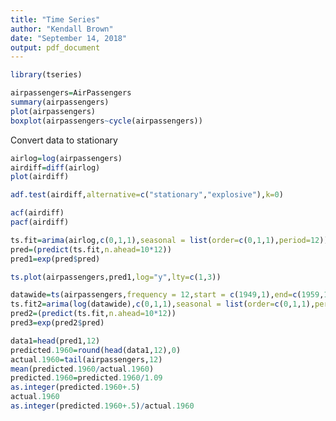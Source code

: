 ---
title: "Time Series"
author: "Kendall Brown"
date: "September 14, 2018"
output: pdf_document
---
```{r}
library(tseries)
```
```{r}
airpassengers=AirPassengers
summary(airpassengers)
plot(airpassengers)
boxplot(airpassengers~cycle(airpassengers))
```
Convert data to stationary
```{r}
airlog=log(airpassengers)
airdiff=diff(airlog)
plot(airdiff)
```
```{r}
adf.test(airdiff,alternative=c("stationary","explosive"),k=0)
```
```{r}
acf(airdiff)
pacf(airdiff)
```
```{r}
ts.fit=arima(airlog,c(0,1,1),seasonal = list(order=c(0,1,1),period=12))
pred=(predict(ts.fit,n.ahead=10*12))
pred1=exp(pred$pred)
```
```{r}
ts.plot(airpassengers,pred1,log="y",lty=c(1,3))
```
```{r}
datawide=ts(airpassengers,frequency = 12,start = c(1949,1),end=c(1959,12))
ts.fit2=arima(log(datawide),c(0,1,1),seasonal = list(order=c(0,1,1),period=12))
pred2=(predict(ts.fit,n.ahead=10*12))
pred3=exp(pred2$pred)
```
```{r}
data1=head(pred1,12)
predicted.1960=round(head(data1,12),0)
actual.1960=tail(airpassengers,12)
mean(predicted.1960/actual.1960)
predicted.1960=predicted.1960/1.09
as.integer(predicted.1960+.5)
actual.1960
as.integer(predicted.1960+.5)/actual.1960
```